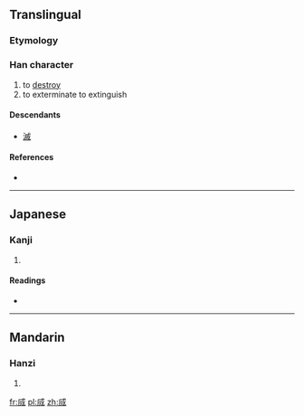 ==Translingual==

===Etymology===
{{Han compound|戌|火|t2=fire|ls=ic}}

===Han character===
{{Han char|rn=86|rad=火|as=06|sn=10|four=|canj=戈竹一火 (IHMF)}}

# to [[destroy]]
# to exterminate to extinguish

====Descendants====
* [[滅]]

====References====
* {{Han ref|kx=0670.120|dkj=19007|dj=1079.070|hdz=21405.180|uh=70D5|ud=28885}}

----

==Japanese==

===Kanji===
{{ja-kanji|grade=|rs=火06}}

# {{defn|Japanese|sort=火06}}

====Readings====
* {{ja-readings|on=[[けつ]] (ketsu), [[けち]] (kechi), [[べつ]] (betsu)|kun=[[ほろびる]] (horobiru), [[ほろぼす]] (horobosu)}}

----

==Mandarin==

===Hanzi===
{{cmn-hanzi|pin=[[xuè]] ([[xue4]])|wg=hsüeh<sup>4</sup>}}

# {{defn|Mandarin|sort=火06}}

[[fr:烕]]
[[pl:烕]]
[[zh:烕]]